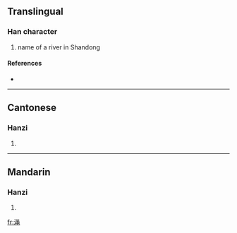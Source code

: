 {{also|澠}}
==Translingual==

===Han character===
{{Han char|rn=85|rad=水|as=08|sn=11|four=|canj=水口中山 (ERLU)}}

# name of a river in Shandong

====References====
* {{Han ref|kx=0633.371|hdz=31650.040|uh=6E11|ud=28177}}

----

==Cantonese==

===Hanzi===
{{yue-hanzi|jyut=|y=man5, sing4|tra=澠}}

# {{defn|Cantonese}}

----

==Mandarin==

===Hanzi===
{{cmn-hanzi|tra=澠|pin=[[miǎn]] ([[mian3]]), [[mǐn]] ([[min3]]), [[shéng]] ([[sheng2]])|wg=mien<sup>3</sup>, min<sup>3</sup>, sheng<sup>2</sup>}}

# {{defn|Mandarin}}

[[fr:渑]]